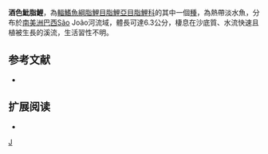 {{Speciesbox 
| taxon = Hyphessobrycon vinaceus
| status = NE
| status_system = IUCN3.1
| authority =  [[Bertaco|Bertaco]], [[Malabarba|Malabarba]] & [[Dergam|Dergam]], 2007
| synonyms = 
}}
'''酒色魮脂鯉'''，為[[輻鰭魚綱|輻鰭魚綱]][[脂鯉目|脂鯉目]][[脂鯉亞目|脂鯉亞目]][[脂鯉科|脂鯉科]]的其中一個[[種|種]]，為熱帶淡水魚，分布於[[南美洲|南美洲]][[巴西|巴西]]São João河流域，體長可達6.3公分，棲息在沙底質、水流快速且植被生長的溪流，生活習性不明。

==参考文献==
{{refbegin}}
*{{FishBase_species|genus=Hyphessobrycon|species=vinaceus|year=2013|month=12}}
{{refend}}

== 扩展阅读 ==
{{refbegin}}
*{{wikispecies-inline|Hyphessobrycon vinaceus|酒色魮脂鯉}}
{{refend}}
{{Taxonbar|from=Q6405604}}

[[Category:魮脂鯉屬|J]]


{{魚類小作品}}